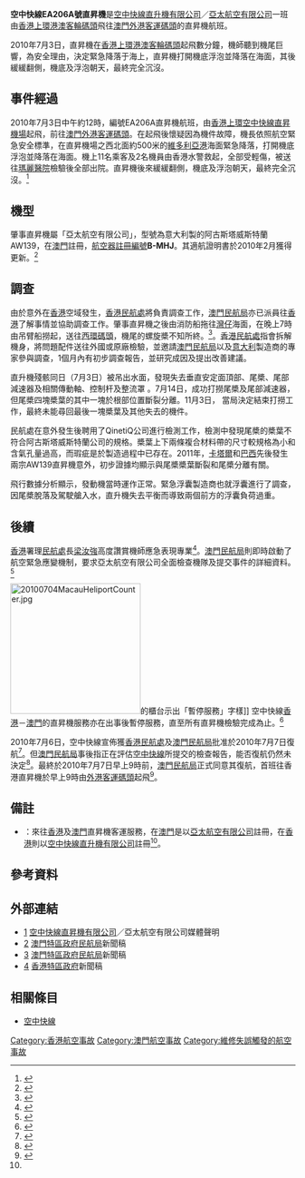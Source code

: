 {{Infobox Airliner accident
|name=空中快線EA206A號直昇機
|Crash image=
|Image caption=
|Date=2010年7月3日
|Type= 維修不當導致螺旋槳脫落
|Site={{HK}}[[上環|上環]]對開[[維多利亞港|維多利亞港]]海面
|Fatalities=0
|Injuries=13
|Aircraft Type=阿古斯塔威斯特蘭AW139型直昇機
|Origin={{HK}}[[上環|上環]][[空中快線直昇機場|空中快線直昇機場]]
|Destination={{MACAU}}[[外港客運碼頭|外港客運碼頭]]
|Operator=[[空中快線|空中快線]]／[[亞太航空|亞太航空]]
|Tail Number=B-MHJ
|Passengers=11
|Crew=2
|Survivors=13
}}
'''空中快線EA206A號直昇機'''是[[空中快線直升機有限公司|空中快線直升機有限公司]]／[[亞太航空有限公司|亞太航空有限公司]]{{ref label|1|^|^}}一班由[[香港|香港]][[上環|上環]][[港澳客輪碼頭|港澳客輪碼頭]]飛往[[澳門|澳門]][[外港客運碼頭|外港客運碼頭]]的直昇機航班。

2010年7月3日，直昇機在[[香港|香港]][[上環|上環]][[港澳客輪碼頭|港澳客輪碼頭]]起飛數分鐘，機師聽到機尾巨響，為安全理由，決定緊急降落于海上，直昇機打開機底浮泡並降落在海面，其後緩緩翻側，機底及浮泡朝天，最終完全沉沒。

==事件經過==
2010年7月3日中午約12時，編號EA206A直昇機航班，由[[香港|香港]][[上環|上環]][[空中快線直昇機場|空中快線直昇機場]]起飛，前往[[澳門|澳門]][[外港客運碼頭|外港客運碼頭]]。在起飛後懷疑因為機件故障，機長依照航空緊急安全標準，在直昇機場之西北面約500米的[[維多利亞港|維多利亞港]]海面緊急降落，打開機底浮泡並降落在海面。機上11名乘客及2名機員由香港水警救起，全部受輕傷，被送往[[瑪麗醫院|瑪麗醫院]]檢驗後全部出院。直昇機後來緩緩翻側，機底及浮泡朝天，最終完全沉沒。<ref>{{Cite web |url=http://www.skyshuttlehk.com/?structure=007&content=100&articleid=179 |title=空中快線媒體聲明 -  03.07.2010 航機事故 (２０１０年７月３日)  |access-date=2010-07-03 |archive-date=2018-10-04 |archive-url=https://web.archive.org/web/20181004120720/http://www.skyshuttlehk.com/?structure=007&content=100&articleid=179 |dead-url=no }}</ref>

==機型==

肇事直昇機屬「亞太航空有限公司」，型號為意大利製的阿古斯塔威斯特蘭AW139，在[[澳門|澳門]]註冊，[[航空器註冊編號|航空器註冊編號]]'''B-MHJ'''。其適航證明書於2010年2月獲得更新。<ref>{{Cite web |url=http://www.tdm.com.mo/c_radio/news/index.php?id=116287 |title=澳廣視 - 民航局要求航空公司交事件資料2010-07-03 20:47:35 |access-date=2010-07-03 |archive-date=2016-03-05 |archive-url=https://web.archive.org/web/20160305070126/http://www.tdm.com.mo/c_radio/news/index.php?id=116287 |dead-url=no }}</ref>

==調查==
由於意外在[[香港|香港]]空域發生，[[香港|香港]][[民航處_(香港)|民航處]]將負責調查工作，[[澳門|澳門]][[民航局_(澳門)|民航局]]亦已派員往[[香港|香港]]了解事情並協助調查工作。肇事直昇機之後由消防船拖往[[灣仔|灣仔]]海面，在晚上7時由吊臂船撈起，送往[[西環碼頭|西環碼頭]]，機尾的螺旋槳不知所終。<ref>{{Cite web |url=http://hk.news.yahoo.com/article/100703/18/iz9v.html |title=商台 - 急降海面直升機機尾螺旋槳不知所終2010-07-04 00:48 |access-date=2010-07-03 |archive-date=2010-07-06 |archive-url=https://web.archive.org/web/20100706120720/http://hk.news.yahoo.com/article/100703/18/iz9v.html |dead-url=no }}</ref>。[[香港|香港]][[民航處_(香港)|民航處]]指會拆解機身，將問題配件送往外國或原廠檢驗，並邀請[[澳門|澳門]][[民航局_(澳門)|民航局]]以及[[意大利|意大利]]製造商的專家參與調查，1個月內有初步調查報告，並研究成因及提出改善建議。

直升機殘骸同日（7月3日）被吊出水面，發現失去垂直安定面頂部、尾槳、尾部減速器及相關傳動軸、控制杆及整流罩 。7月14日，成功打撈尾槳及尾部減速器，但尾槳四塊槳葉的其中一塊於根部位置斷裂分離。11月3日， 當局決定結束打撈工作，最終未能尋回最後一塊槳葉及其他失去的機件。

民航處在意外發生後聘用了QinetiQ公司進行檢測工作，檢測中發現尾槳的槳葉不符合阿古斯塔威斯特蘭公司的規格。槳葉上下兩條複合材料帶的尺寸較規格為小和含氣孔量過高，而瑕疵是於製造過程中已存在。2011年，[[卡塔爾|卡塔爾]]和[[巴西|巴西]]先後發生兩宗AW139直昇機意外，初步證據均顯示與尾槳槳葉斷裂和尾槳分離有關。

飛行數據分析顯示，發動機當時運作正常。緊急浮囊製造商也就浮囊進行了調查，因尾槳脫落及駕駛艙入水，直升機失去平衡而導致兩個前方的浮囊負荷過重。

==後續==
[[香港|香港]]署理[[民航處_(香港)|民航處]]長[[梁汝強|梁汝強]]高度讚賞機師應急表現專業<ref>{{Cite web |url=http://hk.news.yahoo.com/article/100703/18/iz8y.html |title=商台 - 澳門民航局要求空中快線對現有機隊全面檢查2010-07-03 22:13 |access-date=2010-07-03 |archive-date=2010-07-06 |archive-url=https://web.archive.org/web/20100706113309/http://hk.news.yahoo.com/article/100703/18/iz8y.html |dead-url=no }}</ref>。[[澳門|澳門]][[民航局_(澳門)|民航局]]則即時啟動了航空緊急應變機制，要求亞太航空有限公司全面檢查機隊及提交事件的詳細資料。<ref>{{Cite web |url=http://www.gcs.gov.mo/showNews.php?PageLang=C&DataUcn=46071&Member=0 |title=澳門新聞局 - 民航局要求亞太航空有限公司對機隊全面檢查及提交事件的詳細資料 |access-date=2010-07-03 |archive-date=2019-06-25 |archive-url=https://web.archive.org/web/20190625233102/https://www.gcs.gov.mo/showNews.php?PageLang=C&DataUcn=46071&Member=0 |dead-url=no }}</ref>

[[File:20100704MacauHeliportCounter.jpg|230px]]的櫃台示出「暫停服務」字樣]]
空中快線[[香港|香港]]－[[澳門|澳門]]的直昇機服務亦在出事後暫停服務，直至所有直昇機檢驗完成為止。<ref>{{Cite web |url=http://www.tdm.com.mo/c_radio/news/index.php?id=116273&type=&start=10 |title=澳廣視 - 空中快線直升機暫停服務2010-07-03 13:44:49 |access-date=2010-07-03 |archive-date=2016-03-05 |archive-url=https://web.archive.org/web/20160305080046/http://www.tdm.com.mo/c_radio/news/index.php?id=116273&type=&start=10 |dead-url=no }}</ref>

2010年7月6日，空中快線宣佈獲[[香港民航處|香港民航處]]及[[澳門民航局|澳門民航局]]批准於2010年7月7日復航<ref>{{Cite web |url=http://hk.news.yahoo.com/article/100706/3/j0yg.html |title=港澳直升機航班明獲准重開 06/07/2010 21:23 |access-date=2010-07-06 |archive-date=2010-07-09 |archive-url=https://web.archive.org/web/20100709103350/http://hk.news.yahoo.com/article/100706/3/j0yg.html |dead-url=no }}</ref>。但[[澳門民航局|澳門民航局]]事後指正在評估[[空中快線|空中快線]]所提交的檢查報告，能否復航仍然未決定<ref>{{Cite web |url=http://www.tdm.com.mo/c_radio/news/index.php?id=116391 |title=澳廣視 - 民航局稱空中快線復航未決定2010-07-06 22:38:10 |access-date=2010-07-06 |archive-date=2016-08-17 |archive-url=https://web.archive.org/web/20160817073435/http://www.tdm.com.mo/c_radio/news/index.php?id=116391 |dead-url=no }}</ref>。最終於2010年7月7日早上9時前，[[澳門民航局|澳門民航局]]正式同意其復航，首班往香港直昇機於早上9時由[[外港客運碼頭|外港客運碼頭]]起飛<ref name="tdm.com.mo">{{Cite web |url=http://www.tdm.com.mo/c_radio/news/index.php?id=116401&type=&start=20 |title=澳廣視 - 本澳民航局證已批准亞太復航2010-07-07 10:24:02 |access-date=2010-07-07 |archive-date=2018-10-04 |archive-url=https://web.archive.org/web/20181004071536/http://www.tdm.com.mo/c_radio/news/index.php?id=116401&type=&start=20 |dead-url=no }}</ref>。

==備註==
* {{note label|1|^|^}}：來往[[香港|香港]]及[[澳門|澳門]]直昇機客運服務，在[[澳門|澳門]]是以[[亞太航空有限公司|亞太航空有限公司]]註冊，在[[香港|香港]]則以[[空中快線直升機有限公司|空中快線直升機有限公司]]註冊<ref name="tdm.com.mo"/>。

==參考資料==
{{Reflist}}

==外部連結==
* [http://www.skyshuttlehk.com/?structure=007&content=100&articleid=179] {{Wayback|url=http://www.skyshuttlehk.com/?structure=007&content=100&articleid=179 |date=20181004120720 }} [[空中快線直昇機有限公司|空中快線直昇機有限公司]]／亞太航空有限公司媒體聲明
* [http://www.gcs.gov.mo/showNews.php?PageLang=C&DataUcn=46070&Member=0] {{Wayback|url=http://www.gcs.gov.mo/showNews.php?PageLang=C&DataUcn=46070&Member=0 |date=20190617082029 }} [[澳門特區政府|澳門特區政府]][[民航局_(澳門)|民航局]]新聞稿
* [http://www.gcs.gov.mo/showNews.php?PageLang=C&DataUcn=46071&Member=0] {{Wayback|url=http://www.gcs.gov.mo/showNews.php?PageLang=C&DataUcn=46071&Member=0 |date=20190625233102 }} [[澳門特區政府|澳門特區政府]][[民航局_(澳門)|民航局]]新聞稿
* [http://www.news.gov.hk/tc/category/lawandorder/100703/html/100703tc08001.htm]{{dead link|date=2018年4月 |bot=InternetArchiveBot |fix-attempted=yes }} [[香港特區政府|香港特區政府]]新聞稿

==相關條目==
*[[空中快線|空中快線]]

{{2010年航空事故}}
{{香港航空事故}}

[[Category:香港航空事故|Category:香港航空事故]]
[[Category:澳門航空事故|Category:澳門航空事故]]
[[Category:維修失誤觸發的航空事故|Category:維修失誤觸發的航空事故]]